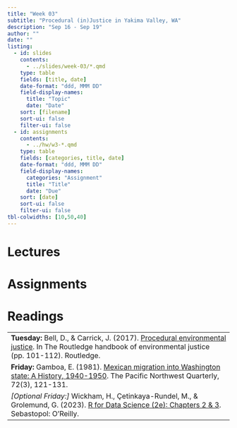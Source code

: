 ```yaml
---
title: "Week 03"
subtitle: "Procedural (in)Justice in Yakima Valley, WA"
description: "Sep 16 - Sep 19"
author: ""
date: ""
listing:
  - id: slides
    contents:
      - ../slides/week-03/*.qmd
    type: table
    fields: [title, date]
    date-format: "ddd, MMM DD"
    field-display-names:
      title: "Topic"
      date: "Date"
    sort: [filename]
    sort-ui: false
    filter-ui: false
  - id: assignments
    contents:
      - ../hw/w3-*.qmd
    type: table
    fields: [categories, title, date]
    date-format: "ddd, MMM DD"
    field-display-names:
      categories: "Assignment"
      title: "Title"
      date: "Due"
    sort: [date]
    sort-ui: false
    filter-ui: false
tbl-colwidths: [10,50,40]
---
```


# Lectures

::: {#slides}
:::

# Assignments

::: {#assignments}
:::

# Readings

|                                                                                                           |
|-----------------------------------------------------------------------------------------------------------|
|**Tuesday:** Bell, D., & Carrick, J. (2017). [Procedural environmental justice](https://www-taylorfrancis-com.ezproxy.wellesley.edu/reader/read-online/8ad5fd5f-b454-4dba-ab1e-df42604146f9/chapter/pdf?context=ubx). In The Routledge handbook of environmental justice (pp. 101-112). Routledge.                      |
|**Friday:**  Gamboa, E. (1981). [Mexican migration into Washington state: A History, 1940-1950](https://www.jstor.org/stable/pdf/40490704.pdf). The Pacific Northwest Quarterly, 72(3), 121-131.|
*[Optional Friday:]* Wickham, H., Çetinkaya-Rundel, M., & Grolemund, G. (2023). [R for Data Science (2e): Chapters 2 & 3](https://r4ds.hadley.nz/workflow-basics.html). Sebastopol: O'Reilly.   |  